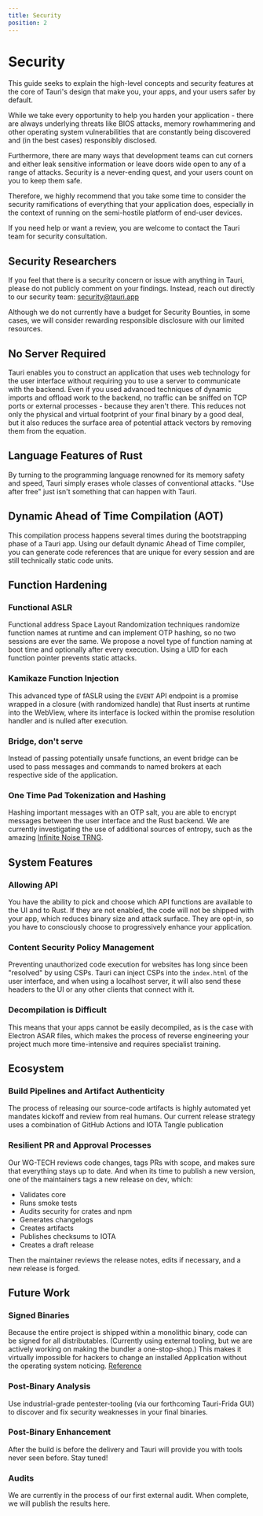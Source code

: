 ```yaml
---
title: Security
position: 2
---
```



# Security

This guide seeks to explain the high-level concepts and security features at the core of Tauri's design that make you, your apps, and your users safer by default.

<Callout kind="note">
While we take every opportunity to help you harden your application - there are always underlying threats like BIOS attacks, memory rowhammering and other operating system vulnerabilities that are constantly being discovered and (in the best cases) responsibly disclosed.

Furthermore, there are many ways that development teams can cut corners and either leak sensitive information or leave doors wide open to any of a range of attacks. Security is a never-ending quest, and your users count on you to keep them safe.

Therefore, we highly recommend that you take some time to consider the security ramifications of everything that your application does, especially in the context of running on the semi-hostile platform of end-user devices.

If you need help or want a review, you are welcome to contact the Tauri team for security consultation.
</Callout>

## Security Researchers

If you feel that there is a security concern or issue with anything in Tauri, please do not publicly comment on your findings. Instead, reach out directly to our security team: security@tauri.app

Although we do not currently have a budget for Security Bounties, in some cases, we will consider rewarding responsible disclosure with our limited resources.

## No Server Required

Tauri enables you to construct an application that uses web technology for the user interface without requiring you to use a server to communicate with the backend. Even if you used advanced techniques of dynamic imports and offload work to the backend, no traffic can be sniffed on TCP ports or external processes - because they aren't there. This reduces not only the physical and virtual footprint of your final binary by a good deal, but it also reduces the surface area of potential attack vectors by removing them from the equation.

## Language Features of Rust

By turning to the programming language renowned for its memory safety and speed, Tauri simply erases whole classes of conventional attacks. "Use after free" just isn't something that can happen with Tauri.

## Dynamic Ahead of Time Compilation (AOT)

This compilation process happens several times during the bootstrapping phase of a Tauri app. Using our default dynamic Ahead of Time compiler, you can generate code references that are unique for every session and are still technically static code units.

## Function Hardening

### Functional ASLR

Functional address Space Layout Randomization techniques randomize function names at runtime and can implement OTP hashing, so no two sessions are ever the same. We propose a novel type of function naming at boot time and optionally after every execution. Using a UID for each function pointer prevents static attacks.

### Kamikaze Function Injection

This advanced type of fASLR using the `EVENT` API endpoint is a promise wrapped in a closure (with randomized handle) that Rust inserts at runtime into the WebView, where its interface is locked within the promise resolution handler and is nulled after execution.

### Bridge, don't serve

Instead of passing potentially unsafe functions, an event bridge can be used to pass messages and commands to named brokers at each respective side of the application.

### One Time Pad Tokenization and Hashing

Hashing important messages with an OTP salt, you are able to encrypt messages between the user interface and the Rust backend. We are currently investigating the use of additional sources of entropy, such as the amazing [Infinite Noise TRNG](https://13-37.org/en/shop/infinite-noise-trng/).

## System Features

### Allowing API

You have the ability to pick and choose which API functions are available to the UI and to Rust. If they are not enabled, the code will not be shipped with your app, which reduces binary size and attack surface. They are opt-in, so you have to consciously choose to progressively enhance your application.

### Content Security Policy Management

Preventing unauthorized code execution for websites has long since been "resolved" by using CSPs. Tauri can inject CSPs into the `index.html` of the user interface, and when using a localhost server, it will also send these headers to the UI or any other clients that connect with it.

### Decompilation is Difficult

This means that your apps cannot be easily decompiled, as is the case with Electron ASAR files, which makes the process of reverse engineering your project much more time-intensive and requires specialist training.

## Ecosystem

### Build Pipelines and Artifact Authenticity

The process of releasing our source-code artifacts is highly automated yet mandates kickoff and review from real humans. Our current release strategy uses a combination of GitHub Actions and IOTA Tangle publication

### Resilient PR and Approval Processes

Our WG-TECH reviews code changes, tags PRs with scope, and makes sure that everything stays up to date. And when its time to publish a new version, one of the maintainers tags a new release on dev, which:

- Validates core
- Runs smoke tests
- Audits security for crates and npm
- Generates changelogs
- Creates artifacts
- Publishes checksums to IOTA
- Creates a draft release

Then the maintainer reviews the release notes, edits if necessary, and a new release is forged.

## Future Work

### Signed Binaries

Because the entire project is shipped within a monolithic binary, code can be signed for all distributables. (Currently using external tooling, but we are actively working on making the bundler a one-stop-shop.) This makes it virtually impossible for hackers to change an installed Application without the operating system noticing. [Reference](https://github.com/electron/asar/issues/123)

### Post-Binary Analysis

Use industrial-grade pentester-tooling (via our forthcoming Tauri-Frida GUI) to discover and fix security weaknesses in your final binaries.

### Post-Binary Enhancement

After the build is before the delivery and Tauri will provide you with tools never seen before. Stay tuned!

### Audits

We are currently in the process of our first external audit. When complete, we will publish the results here.

